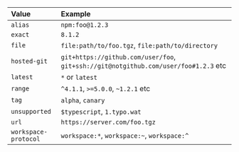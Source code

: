 | Value                | Example                                                                             |
| :------------------- | :---------------------------------------------------------------------------------- |
| `alias`              | `npm:foo@1.2.3`                                                                     |
| `exact`              | `8.1.2`                                                                             |
| `file`               | `file:path/to/foo.tgz`, `file:path/to/directory`                                    |
| `hosted-git`         | `git+https://github.com/user/foo`, `git+ssh://git@notgithub.com/user/foo#1.2.3` etc |
| `latest`             | `*` or `latest`                                                                     |
| `range`              | `^4.1.1`, `>=5.0.0`, `~1.2.1` etc                                                   |
| `tag`                | `alpha`, `canary`                                                                   |
| `unsupported`        | `$typescript`, `1.typo.wat`                                                         |
| `url`                | `https://server.com/foo.tgz`                                                        |
| `workspace-protocol` | `workspace:*`, `workspace:~`, `workspace:^`                                         |
